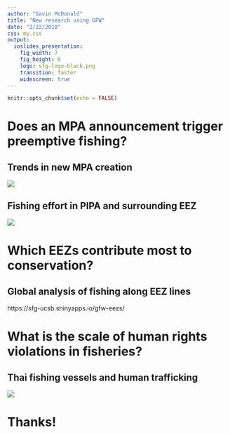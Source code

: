 ```yaml
---
author: "Gavin McDonald"
title: "New research using GFW"
date: "2/22/2018"
css: my.css
output: 
  ioslides_presentation: 
    fig_width: 7
    fig_height: 6
    logo: sfg-logo-black.png
    transition: faster
    widescreen: true
---
```


```r
knitr::opts_chunk$set(echo = FALSE)

```

# Does an MPA announcement trigger preemptive fishing?

## Trends in new MPA creation
![](images/gfw_feb_2018/mpas.png)

## Fishing effort in PIPA and surrounding EEZ
![](images/gfw_feb_2018/pipa_time_series.png)

# Which EEZs contribute most to conservation?

## Global analysis of fishing along EEZ lines
https://sfg-ucsb.shinyapps.io/gfw-eezs/

# What is the scale of human rights violations in fisheries?

## Thai fishing vessels and human trafficking
![](images/gfw_feb_2018/thailand.png)

# Thanks!